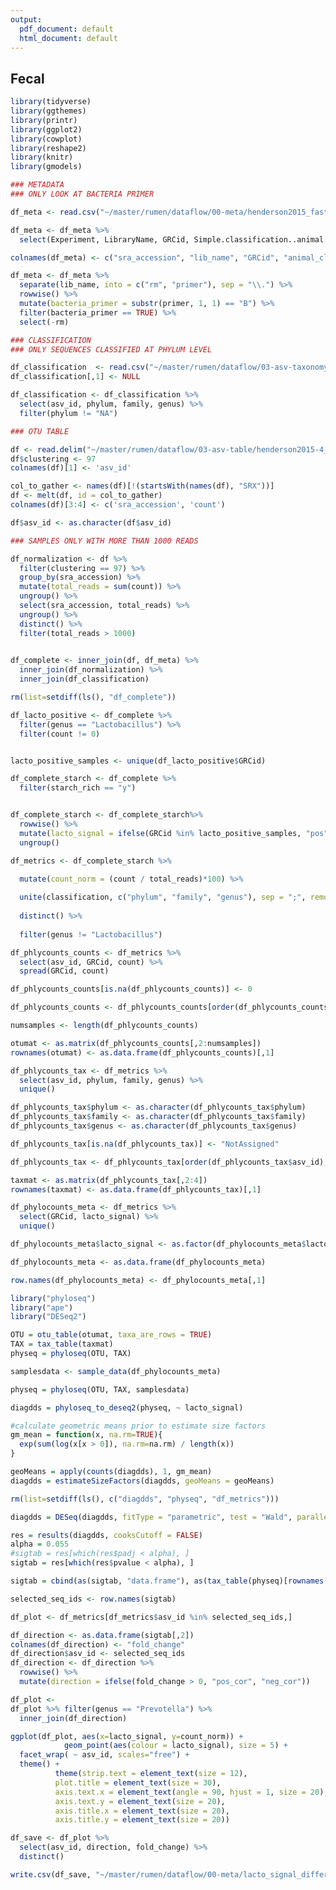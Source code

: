 ```yaml
---
output:
  pdf_document: default
  html_document: default
---
```


## Fecal

```r
library(tidyverse)
library(ggthemes)
library(printr)
library(ggplot2)
library(cowplot)
library(reshape2)
library(knitr)
library(gmodels)
```

```r
### METADATA
### ONLY LOOK AT BACTERIA PRIMER

df_meta <- read.csv("~/master/rumen/dataflow/00-meta/henderson2015_fastq.csv")

df_meta <- df_meta %>%
  select(Experiment, LibraryName, GRCid, Simple.classification..animal., Age.classification..animal., Gender..animal., Forage.proportion..diet., Concentrate.proportion..diet., Forage.concentrate.category..diet., Starch.rich..diet., Pectin.rich...diet., Weeks.on.diet..diet.)

colnames(df_meta) <- c("sra_accession", "lib_name", "GRCid", "animal_class", "animal_age", "gender", "forage_proportion", "concentrate_proportion", "diet_category", "starch_rich", "pectin_rich", "week_on_diet")

df_meta <- df_meta %>%
  separate(lib_name, into = c("rm", "primer"), sep = "\\.") %>%
  rowwise() %>%
  mutate(bacteria_primer = substr(primer, 1, 1) == "B") %>%
  filter(bacteria_primer == TRUE) %>%
  select(-rm)
```

```r
### CLASSIFICATION
### ONLY SEQUENCES CLASSIFIED AT PHYLUM LEVEL

df_classification  <- read.csv("~/master/rumen/dataflow/03-asv-taxonomy/henderson2015-4_194-97-rdp.csv")
df_classification[,1] <- NULL

df_classification <- df_classification %>%
  select(asv_id, phylum, family, genus) %>%
  filter(phylum != "NA")
```

```r
### OTU TABLE

df <- read.delim("~/master/rumen/dataflow/03-asv-table/henderson2015-4_194-97.txt", skip = 1, header = TRUE)
df$clustering <- 97
colnames(df)[1] <- 'asv_id'

col_to_gather <- names(df)[!(startsWith(names(df), "SRX"))]
df <- melt(df, id = col_to_gather)
colnames(df)[3:4] <- c('sra_accession', 'count')

df$asv_id <- as.character(df$asv_id)
```

```r
### SAMPLES ONLY WITH MORE THAN 1000 READS

df_normalization <- df %>%
  filter(clustering == 97) %>%
  group_by(sra_accession) %>%
  mutate(total_reads = sum(count)) %>%
  ungroup() %>%
  select(sra_accession, total_reads) %>%
  ungroup() %>%
  distinct() %>%
  filter(total_reads > 1000)
  

df_complete <- inner_join(df, df_meta) %>%
  inner_join(df_normalization) %>%
  inner_join(df_classification)

rm(list=setdiff(ls(), "df_complete"))
```

```r
df_lacto_positive <- df_complete %>%
  filter(genus == "Lactobacillus") %>%
  filter(count != 0)


lacto_positive_samples <- unique(df_lacto_positive$GRCid)

df_complete_starch <- df_complete %>%
  filter(starch_rich == "y") 


df_complete_starch <- df_complete_starch%>%
  rowwise() %>%
  mutate(lacto_signal = ifelse(GRCid %in% lacto_positive_samples, "pos", "neg")) %>%
  ungroup() 
```

```r
df_metrics <- df_complete_starch %>% 

  mutate(count_norm = (count / total_reads)*100) %>%
  
  unite(classification, c("phylum", "family", "genus"), sep = ";", remove = FALSE) %>%
  
  distinct() %>%
  
  filter(genus != "Lactobacillus")
```


```r
df_phlycounts_counts <- df_metrics %>%
  select(asv_id, GRCid, count) %>%
  spread(GRCid, count)

df_phlycounts_counts[is.na(df_phlycounts_counts)] <- 0

df_phlycounts_counts <- df_phlycounts_counts[order(df_phlycounts_counts$asv_id),] 

numsamples <- length(df_phlycounts_counts)

otumat <- as.matrix(df_phlycounts_counts[,2:numsamples])
rownames(otumat) <- as.data.frame(df_phlycounts_counts)[,1]

df_phlycounts_tax <- df_metrics %>%
  select(asv_id, phylum, family, genus) %>%
  unique()

df_phlycounts_tax$phylum <- as.character(df_phlycounts_tax$phylum)
df_phlycounts_tax$family <- as.character(df_phlycounts_tax$family)
df_phlycounts_tax$genus <- as.character(df_phlycounts_tax$genus)

df_phlycounts_tax[is.na(df_phlycounts_tax)] <- "NotAssigned"

df_phlycounts_tax <- df_phlycounts_tax[order(df_phlycounts_tax$asv_id),] 

taxmat <- as.matrix(df_phlycounts_tax[,2:4])
rownames(taxmat) <- as.data.frame(df_phlycounts_tax)[,1]

df_phylocounts_meta <- df_metrics %>% 
  select(GRCid, lacto_signal) %>%
  unique() 

df_phylocounts_meta$lacto_signal <- as.factor(df_phylocounts_meta$lacto_signal)

df_phylocounts_meta <- as.data.frame(df_phylocounts_meta)

row.names(df_phylocounts_meta) <- df_phylocounts_meta[,1]
```


```r
library("phyloseq")
library("ape")
library("DESeq2")

OTU = otu_table(otumat, taxa_are_rows = TRUE)
TAX = tax_table(taxmat)
physeq = phyloseq(OTU, TAX)

samplesdata <- sample_data(df_phylocounts_meta)

physeq = phyloseq(OTU, TAX, samplesdata)

diagdds = phyloseq_to_deseq2(physeq, ~ lacto_signal)

#calculate geometric means prior to estimate size factors
gm_mean = function(x, na.rm=TRUE){
  exp(sum(log(x[x > 0]), na.rm=na.rm) / length(x))
}

geoMeans = apply(counts(diagdds), 1, gm_mean)
diagdds = estimateSizeFactors(diagdds, geoMeans = geoMeans)

rm(list=setdiff(ls(), c("diagdds", "physeq", "df_metrics")))

diagdds = DESeq(diagdds, fitType = "parametric", test = "Wald", parallel=TRUE)

res = results(diagdds, cooksCutoff = FALSE)
alpha = 0.055
#sigtab = res[which(res$padj < alpha), ]
sigtab = res[which(res$pvalue < alpha), ]

sigtab = cbind(as(sigtab, "data.frame"), as(tax_table(physeq)[rownames(sigtab), ], "matrix")) 

selected_seq_ids <- row.names(sigtab)

df_plot <- df_metrics[df_metrics$asv_id %in% selected_seq_ids,]

df_direction <- as.data.frame(sigtab[,2]) 
colnames(df_direction) <- "fold_change"
df_direction$asv_id <- selected_seq_ids
df_direction <- df_direction %>%
  rowwise() %>%
  mutate(direction = ifelse(fold_change > 0, "pos_cor", "neg_cor"))

df_plot <- 
df_plot %>% filter(genus == "Prevotella") %>%
  inner_join(df_direction)
```

\newpage

```r
ggplot(df_plot, aes(x=lacto_signal, y=count_norm)) + 
            geom_point(aes(colour = lacto_signal), size = 5) + 
  facet_wrap( ~ asv_id, scales="free") +
  theme() +
          theme(strip.text = element_text(size = 12),
          plot.title = element_text(size = 30),
          axis.text.x = element_text(angle = 90, hjust = 1, size = 20),
          axis.text.y = element_text(size = 20),
          axis.title.x = element_text(size = 20),
          axis.title.y = element_text(size = 20))
```



```r
df_save <- df_plot %>%
  select(asv_id, direction, fold_change) %>%
  distinct()

write.csv(df_save, "~/master/rumen/dataflow/00-meta/lacto_signal_differential.csv")
```